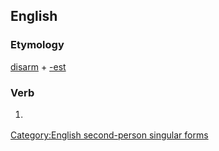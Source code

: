 ==English==

===Etymology===
[[disarm]] + [[-est]]

===Verb===
{{en-verb form}}

# {{context|archaic}} {{form of|Second-person singular simple present form|disarm}}

[[Category:English second-person singular forms]]